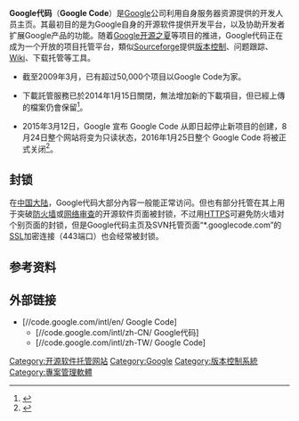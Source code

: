 {{update|time=2016-11-24T02:32:41+00:00}}
{{noteTA|G1=IT}}
{{Infobox Software
| name                   = Google代码
| logo                   = Google Code logo.png
| screenshot             = 
| caption                =
| developer              = [[Google|Google]]
| released               = 
| latest release version =
| latest release date    = 
| operating system       = 开源代码[[开发平台|开发平台]]
| genre                  = Web开发
| Version                = 
| website                = https://code.google.com
}}
'''Google代码'''（'''Google Code'''）是[[Google|Google]]公司利用自身服务器资源提供的开发人员主页。其最初目的是为Google自身的开源软件提供开发平台，以及协助开发者扩展Google产品的功能。随着[[Summer_of_Code|Google开源之夏]]等项目的推进，Google代码正在成为一个开放的项目托管平台，類似[[Sourceforge|Sourceforge]]提供[[版本控制|版本控制]]、问题跟踪、[[Wiki|Wiki]]、下载托管等工具。

* 截至2009年3月，已有超过50,000个项目以Google Code为家。

* 下載託管服務已於2014年1月15日關閉，無法增加新的下載項目，但已經上傳的檔案仍會保留<ref>{{cite web|author=Stephanie Taylor|title=A Change to Google Code Download Service|url=http://google-opensource.blogspot.ro/2013/05/a-change-to-google-code-download-service.html|publisher=Google Open Source Blog|accessdate=2013-11-28|archive-date=2016-09-06|archive-url=https://web.archive.org/web/20160906224415/https://google-opensource.blogspot.ro/2013/05/a-change-to-google-code-download-service.html|dead-url=no}}</ref>。

* 2015年3月12日，Google 宣布 Google Code 从即日起停止新项目的创建，8月24日整个网站将变为只读状态，2016年1月25日整个 Google Code 将被正式关闭<ref>{{cite web|author=Chris DiBona|title=Bidding farewell to Google Code|url=http://google-opensource.blogspot.com/2015/03/farewell-to-google-code.html|publisher=Google Open Source Blog|accessdate=2015-03-13|archive-date=2015-03-12|archive-url=https://web.archive.org/web/20150312195212/http://google-opensource.blogspot.com/2015/03/farewell-to-google-code.html|dead-url=no}}</ref>。

== 封锁 ==
在[[中国大陆|中国大陆]]，Google代码大部分內容一般能正常访问。但也有部分托管在其上用于突破[[防火墙|防火墙]]或[[中华人民共和国网络审查|网络审查]]的开源软件页面被封锁，不过用[[HTTPS|HTTPS]]可避免防火墙对个别页面的封锁，但是Google代码主页及SVN托管页面“*.googlecode.com”的[[SSL|SSL]]加密连接（443端口）也会经常被封锁。

==参考资料==
{{reflist}}
== 外部链接 ==
* [//code.google.com/intl/en/ Google Code]{{en}}
** [//code.google.com/intl/zh-CN/ Google代码]{{zh-hans}}
** [//code.google.com/intl/zh-TW/ Google Code]{{zh-hant}}

{{Android}}
{{Google服务}}
{{FOSS}}

[[Category:开源软件托管网站|Category:开源软件托管网站]]
[[Category:Google|Category:Google]]
[[Category:版本控制系統|Category:版本控制系統]]
[[Category:專案管理軟體|Category:專案管理軟體]]